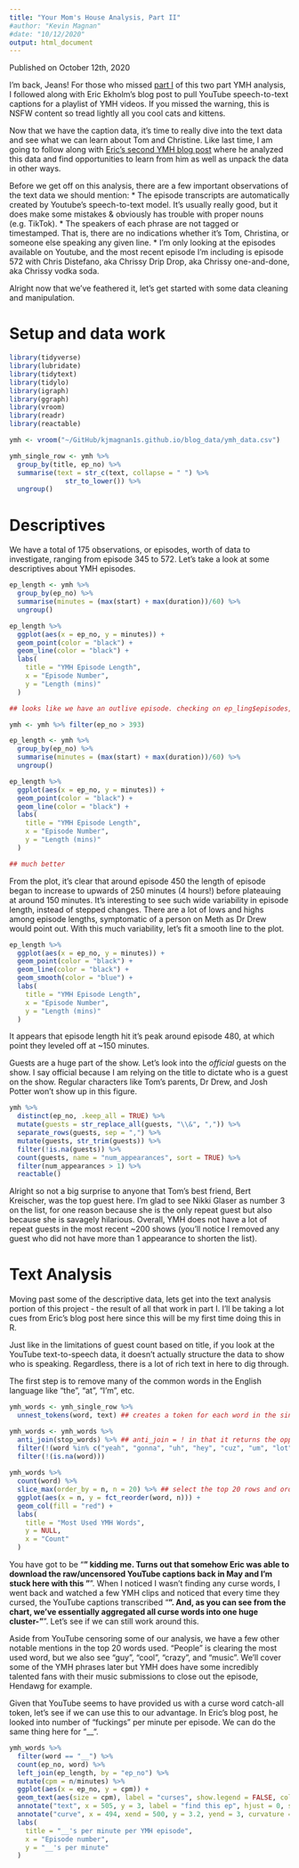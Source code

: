 ```yaml
---
title: "Your Mom's House Analysis, Part II"
#author: "Kevin Magnan"
#date: "10/12/2020"
output: html_document
---
```

Published on October 12th, 2020

I'm back, Jeans! For those who missed [part I](https://www.kevinjmagnan.com/YMH.html) of this two part YMH analysis, I followed along with Eric Ekholm's blog post to pull YouTube speech-to-text captions for a playlist of YMH videos. If you missed the warning, this is NSFW content so tread lightly all you cool cats and kittens. 

Now that we have the caption data, it's time to really dive into the text data and see what we can learn about Tom and Christine. Like last time, I am going to follow along with [Eric's second YMH blog post](https://eric-ekholm.netlify.app/blog/ymh-explore/) where he analyzed this data and find opportunities to learn from him as well as unpack the data in other ways.

Before we get off on this analysis, there are a few important observations of the text data we should mention:
* The episode transcripts are automatically created by Youtube’s speech-to-text model. It’s usually really good, but it does make some mistakes & obviously has trouble with proper nouns (e.g. TikTok).
* The speakers of each phrase are not tagged or timestamped. That is, there are no indications whether it’s Tom, Christina, or someone else speaking any given line.
* I’m only looking at the episodes available on Youtube, and the most recent episode I’m including is episode 572 with Chris Distefano, aka Chrissy Drip Drop, aka Chrissy one-and-done, aka Chrissy vodka soda.

Alright now that we've feathered it, let's get started with some data cleaning and manipulation.

# Setup and data work

```r
library(tidyverse)
library(lubridate)
library(tidytext)
library(tidylo)
library(igraph)
library(ggraph)
library(vroom)
library(readr)
library(reactable)

ymh <- vroom("~/GitHub/kjmagnan1s.github.io/blog_data/ymh_data.csv")

ymh_single_row <- ymh %>% 
  group_by(title, ep_no) %>%
  summarise(text = str_c(text, collapse = " ") %>%
              str_to_lower()) %>%
  ungroup()
```

# Descriptives

We have a total of 175 observations, or episodes, worth of data to investigate, ranging from episode 345 to 572. Let's take a look at some descriptives about YMH episodes.

```r
ep_length <- ymh %>%
  group_by(ep_no) %>%
  summarise(minutes = (max(start) + max(duration))/60) %>%
  ungroup()

ep_length %>%
  ggplot(aes(x = ep_no, y = minutes)) +
  geom_point(color = "black") +
  geom_line(color = "black") +
  labs(
    title = "YMH Episode Length",
    x = "Episode Number",
    y = "Length (mins)"
  )

## looks like we have an outlive episode. checking on ep_ling$episodes, I found that there's a break between in subtitles generation between approx. episode 330 and 394. Let's go ahead and remove all episodes below 394 moving forward and try this again

ymh <- ymh %>% filter(ep_no > 393)

ep_length <- ymh %>%
  group_by(ep_no) %>%
  summarise(minutes = (max(start) + max(duration))/60) %>%
  ungroup()

ep_length %>%
  ggplot(aes(x = ep_no, y = minutes)) +
  geom_point(color = "black") +
  geom_line(color = "black") +
  labs(
    title = "YMH Episode Length",
    x = "Episode Number",
    y = "Length (mins)"
  )

## much better
```  
  
From the plot, it's clear that around episode 450 the length of episode began to increase to upwards of 250 minutes (4 hours!) before plateauing at around 150 minutes. It's interesting to see such wide variability in episode length, instead of stepped changes. There are a lot of lows and highs among episode lengths, symptomatic of a person on Meth as Dr Drew would point out. With this much variability, let's fit a smooth line to the plot.

```r
ep_length %>%
  ggplot(aes(x = ep_no, y = minutes)) +
  geom_point(color = "black") +
  geom_line(color = "black") +
  geom_smooth(color = "blue") +
  labs(
    title = "YMH Episode Length",
    x = "Episode Number",
    y = "Length (mins)"
  ) 
```
  
It appears that episode length hit it's peak around episode 480, at which point they leveled off at ~150 minutes.

Guests are a huge part of the show. Let's look into the *official* guests on the show. I say official because I am relying on the title to dictate who is a guest on the show. Regular characters like Tom's parents, Dr Drew, and Josh Potter won't show up in this figure.

```r
ymh %>%
  distinct(ep_no, .keep_all = TRUE) %>%
  mutate(guests = str_replace_all(guests, "\\&", ",")) %>%
  separate_rows(guests, sep = ",") %>%
  mutate(guests, str_trim(guests)) %>%
  filter(!is.na(guests)) %>%
  count(guests, name = "num_appearances", sort = TRUE) %>%
  filter(num_appearances > 1) %>%
  reactable()
```
  
Alright so not a big surprise to anyone that Tom's best friend, Bert Kreischer, was the top guest here. I'm glad to see Nikki Glaser as number 3 on the list, for one reason because she is the only repeat guest but also because she is savagely hilarious. Overall, YMH does not have a lot of repeat guests in the most recent ~200 shows (you'll notice I removed any guest who did not have more than 1 appearance to shorten the list).

# Text Analysis

Moving past some of the descriptive data, lets get into the text analysis portion of this project - the result of all that work in part I. I'll be taking a lot cues from Eric's blog post here since this will be my first time doing this in R.  
  
Just like in the limitations of guest count based on title, if you look at the YouTube text-to-speech data, it doesn't actually structure the data to show who is speaking. Regardless, there is a lot of rich text in here to dig through.

The first step is to remove many of the common words in the English language like "the", "at", "I'm", etc.

```r
ymh_words <- ymh_single_row %>%
  unnest_tokens(word, text) ## creates a token for each word in the single row text column we collapsed in the beginning of the post. 

ymh_words <- ymh_words %>%
  anti_join(stop_words) %>% ## anti_join = ! in that it returns the opposite of what we want. In this case, it returns all words that do not match with the stop_words function containing the entire lexicon of English common words like "the"
  filter(!(word %in% c("yeah", "gonna", "uh", "hey", "cuz", "um", "lot"))) %>%## filtering out additional common YMH specific words
  filter(!(is.na(word)))
         
ymh_words %>%
  count(word) %>%
  slice_max(order_by = n, n = 20) %>% ## select the top 20 rows and order them
  ggplot(aes(x = n, y = fct_reorder(word, n))) +
  geom_col(fill = "red") + 
  labs(
    title = "Most Used YMH Words",
    y = NULL,
    x = "Count"
  )
```

You have got to be "__" kidding me. Turns out that somehow Eric was able to download the raw/uncensored YouTube captions back in May and I'm stuck here with this "__". When I noticed I wasn't finding any curse words, I went back and watched a few YMH clips and noticed that every time they cursed, the YouTube captions transcribed "__". And, as you can see from the chart, we've essentially aggregated all curse words into one huge cluster-"__". Let's see if we can still work around this.

Aside from YouTube censoring some of our analysis, we have a few other notable mentions in the top 20 words used. "People" is clearing the most used word, but we also see "guy", "cool", "crazy", and "music". We'll cover some of the YMH phrases later but YMH does have some incredibly talented fans with their music submissions to close out the episode, Hendawg for example.

Given that YouTube seems to have provided us with a curse word catch-all token, let's see if we can use this to our advantage. In Eric's blog post, he looked into number of "fuckings" per minute per episode. We can do the same thing here for "__".

```r
ymh_words %>%
  filter(word == "__") %>%
  count(ep_no, word) %>%
  left_join(ep_length, by = "ep_no") %>%
  mutate(cpm = n/minutes) %>%
  ggplot(aes(x = ep_no, y = cpm)) +
  geom_text(aes(size = cpm), label = "curses", show.legend = FALSE, color = "black") +
  annotate("text", x = 505, y = 3, label = "find this ep", hjust = 0, size = 3.5) +
  annotate("curve", x = 494, xend = 500, y = 3.2, yend = 3, curvature = .4) +
  labs(
    title = "__'s per minute per YMH episode",
    x = "Episode number",
    y = "__'s per minute"
  )

```
